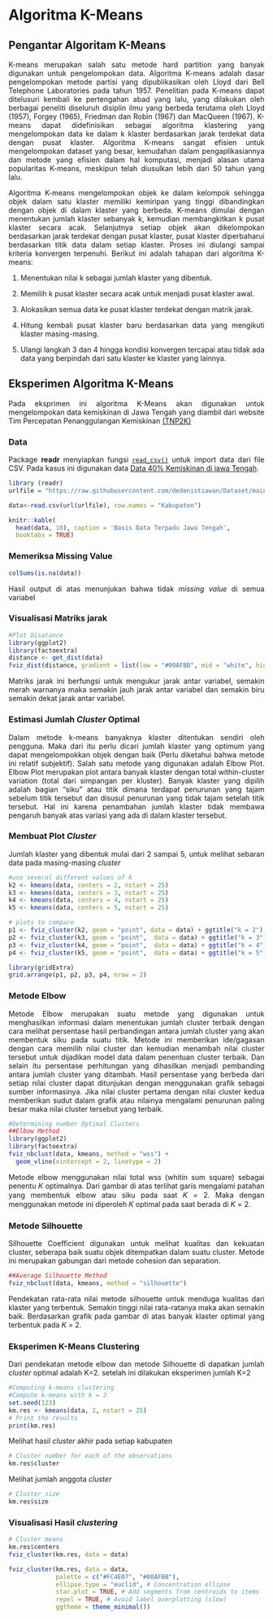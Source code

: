 # Algoritma K-Means

```{=html}
<style>
body{
text-align: justify}
</style>
```

## Pengantar Algoritam K-Means
K-means merupakan salah satu metode hard partition yang banyak digunakan untuk pengelompokan data. Algoritma K-means adalah dasar pengelompokan metode partisi yang dipublikasikan oleh Lloyd dari Bell Telephone Laboratories pada tahun 1957. Penelitian pada K-means dapat ditelusuri kembali ke pertengahan abad yang lalu, yang dilakukan oleh berbagai peneliti diseluruh disiplin ilmu yang berbeda terutama oleh Lloyd (1957), Forgey (1965), Friedman dan Robin (1967) dan MacQueen (1967). K-means dapat didefinisikan sebagai algoritma klastering yang mengelompokan data ke dalam k klaster berdasarkan jarak terdekat data dengan pusat klaster. Algoritma K-means sangat efisien untuk mengelompokan dataset yang besar, kemudahan dalam pengaplikasiannya dan metode yang efisien dalam hal komputasi, menjadi alasan utama popularitas K-means, meskipun telah diusulkan lebih dari 50 tahun yang lalu.

Algoritma K-means mengelompokan objek ke dalam kelompok sehingga objek dalam satu klaster memiliki kemiripan yang tinggi dibandingkan dengan objek di dalam klaster yang berbeda. K-means dimulai dengan menentukan jumlah klaster sebanyak k, kemudian membangkitkan k pusat klaster secara acak. Selanjutnya setiap objek akan dikelompokan berdasarkan jarak terdekat dengan pusat klaster, pusat klaster diperbaharui berdasarkan titik data dalam setiap klaster. Proses ini diulangi sampai kriteria konvergen terpenuhi. Berikut ini adalah tahapan dari algoritma K-means:

1.  Menentukan nilai k sebagai jumlah klaster yang dibentuk.

2.  Memilih k pusat klaster secara acak untuk menjadi pusat klaster awal.

3.  Alokasikan semua data ke pusat klaster terdekat dengan matrik jarak.

4.  Hitung kembali pusat klaster baru berdasarkan data yang mengikuti klaster masing-masing.

5.  Ulangi langkah 3 dan 4 hingga kondisi konvergen tercapai atau tidak ada data yang berpindah dari satu klaster ke klaster yang lainnya.

## Eksperimen Algoritma K-Means

Pada eksprimen ini algoritma K-Means akan digunakan untuk mengelompokan data kemiskinan di Jawa Tengah yang diambil dari website Tim Percepatan Penanggulangan Kemiskinan [(TNP2K)](https://www.tnp2k.go.id/)

### Data

Package **readr** menyiapkan fungsi [`read_csv()`](https://readr.tidyverse.org/reference/read_delim.html) untuk import data dari file CSV. Pada kasus ini digunakan data [Data 40% Kemiskinan di jawa Tengah](https://github.com/dedenistiawan/Dataset/blob/main/BDT.csv).

```r
library (readr)
urlfile = "https://raw.githubusercontent.com/dedenistiawan/Dataset/main/Basis%20Data%20Terpadu%20Jateng.csv"

data<-read.csv(url(urlfile), row.names = "Kabupaten")
```

```r
knitr::kable(
  head(data, 10), caption = 'Basis Data Terpadu Jawa Tengah',
  booktabs = TRUE)
```

### Memeriksa Missing Value

```r
colSums(is.na(data))
```

Hasil output di atas menunjukan bahwa tidak *missing value* di semua variabel

### Visualisasi Matriks jarak

```r
#Plot Disatance
library(ggplot2)
library(factoextra)
distance <- get_dist(data)
fviz_dist(distance, gradient = list(low = "#00AFBB", mid = "white", high = "#FC4E07"))
```

Matriks jarak ini berfungsi untuk mengukur jarak antar variabel, semakin merah warnanya maka semakin jauh jarak antar variabel dan semakin biru semakin dekat jarak antar variabel.

### Estimasi Jumlah *Cluster* Optimal
Dalam metode k-means banyaknya klaster ditentukan sendiri oleh pengguna. Maka dari itu perlu dicari jumlah klaster yang optimum yang dapat mengelompokkan objek dengan baik (Perlu diketahui bahwa metode ini relatif subjektif). Salah satu metode yang digunakan adalah Elbow Plot. Elbow Plot merupakan plot antara banyak klaster dengan total within-cluster variation (total dari simpangan per kluster). Banyak klaster yang dipilih adalah bagian “siku” atau titik dimana terdapat penurunan yang tajam sebelum titik tersebut dan disusul penurunan yang tidak tajam setelah titik tersebut. Hal ini karena penambahan jumlah klaster tidak membawa pengaruh banyak atas variasi yang ada di dalam klaster tersebut.

### Membuat Plot *Cluster*
Jumlah klaster yang dibentuk mulai dari 2 sampai 5, untuk melihat sebaran data pada masing-masing *cluster*

```r
#use several different values of k
k2 <- kmeans(data, centers = 2, nstart = 25)
k3 <- kmeans(data, centers = 3, nstart = 25)
k4 <- kmeans(data, centers = 4, nstart = 25)
k5 <- kmeans(data, centers = 5, nstart = 25)
```

```r
# plots to compare
p1 <- fviz_cluster(k2, geom = "point", data = data) + ggtitle("k = 2")
p2 <- fviz_cluster(k3, geom = "point",  data = data) + ggtitle("k = 3")
p3 <- fviz_cluster(k4, geom = "point",  data = data) + ggtitle("k = 4")
p4 <- fviz_cluster(k5, geom = "point",  data = data) + ggtitle("k = 5")
```

```r
library(gridExtra)
grid.arrange(p1, p2, p3, p4, nrow = 2)
```

### Metode Elbow
Metode Elbow merupakan suatu metode yang digunakan untuk menghasilkan informasi dalam menentukan jumlah cluster terbaik dengan cara melihat persentase hasil perbandingan antara jumlah cluster yang akan membentuk siku pada suatu titik. Metode ini memberikan ide/gagasan dengan cara memilih nilai cluster dan kemudian menambah nilai cluster tersebut untuk dijadikan model data dalam penentuan cluster terbaik. Dan selain itu persentase perhitungan yang dihasilkan menjadi pembanding antara jumlah cluster yang ditambah. Hasil persentase yang berbeda dari setiap nilai cluster dapat ditunjukan dengan menggunakan grafik sebagai sumber informasinya. Jika nilai cluster pertama dengan nilai cluster kedua memberikan sudut dalam grafik atau nilainya mengalami penurunan paling besar maka nilai cluster tersebut yang terbaik.

```r
#Determining number Optimal Clusters
##Elbow Method
library(ggplot2)
library(factoextra)
fviz_nbclust(data, kmeans, method = "wss") +
  geom_vline(xintercept = 2, linetype = 2)
```

Metode elbow menggunakan nilai total wss (whitin sum square) sebagai penentu 𝐾 optimalnya. Dari gambar di atas terlihat garis mengalami patahan yang membentuk elbow atau siku pada saat 𝐾 = 2. Maka dengan menggunakan metode ini diperoleh 𝐾 optimal pada saat berada di 𝐾 = 2.

### Metode Silhouette
Silhouette Coefficient digunakan untuk melihat kualitas dan kekuatan cluster, seberapa baik suatu objek ditempatkan dalam suatu cluster. Metode ini merupakan gabungan dari metode cohesion dan separation.

```r
##Average Silhouette Method
fviz_nbclust(data, kmeans, method = "silhouette")
```

Pendekatan rata-rata nilai metode silhouette untuk menduga kualitas dari klaster yang terbentuk. Semakin tinggi nilai rata-ratanya maka akan semakin baik. Berdasarkan grafik pada gambar di atas banyak klaster optimal yang terbentuk pada  𝐾 = 2.

### Eksperimen K-Means Clustering
Dari pendekatan metode elbow dan metode Silhouette di dapatkan jumlah *cluster* optimal adalah K=2. setelah ini dilakukan eksperimen jumlah K=2
```r
#Computing k-means clustering
#Compute k-means with k = 2
set.seed(123)
km.res <- kmeans(data, 2, nstart = 25)
# Print the results
print(km.res)
```

Melihat hasil *cluster* akhir pada setiap kabupaten
```r
# Cluster number for each of the observations
km.res$cluster
```

Melihat jumlah anggota *cluster*
```r
# Cluster size
km.res$size
```

### Visualisasi Hasil *clustering*
```r
# Cluster means
km.res$centers
fviz_cluster(km.res, data = data)
```

```r
fviz_cluster(km.res, data = data,
             palette = c("#FC4E07", "#00AFBB"),
             ellipse.type = "euclid", # Concentration ellipse
             star.plot = TRUE, # Add segments from centroids to items
             repel = TRUE, # Avoid label overplotting (slow)
             ggtheme = theme_minimal())
```

